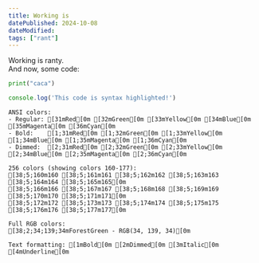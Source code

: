 ```yaml
---
title: Working is
datePublished: 2024-10-08
dateModified: 
tags: ["rant"]
---
```


Working is ranty.  
And now, some code:

```python title="pythonesco.py" showLineNumbers
print("caca")
```

```js title="my-test-file.js" showLineNumbers
console.log('This code is syntax highlighted!')
```

```ansi
ANSI colors:
- Regular: [31mRed[0m [32mGreen[0m [33mYellow[0m [34mBlue[0m [35mMagenta[0m [36mCyan[0m
- Bold:    [1;31mRed[0m [1;32mGreen[0m [1;33mYellow[0m [1;34mBlue[0m [1;35mMagenta[0m [1;36mCyan[0m
- Dimmed:  [2;31mRed[0m [2;32mGreen[0m [2;33mYellow[0m [2;34mBlue[0m [2;35mMagenta[0m [2;36mCyan[0m

256 colors (showing colors 160-177):
[38;5;160m160 [38;5;161m161 [38;5;162m162 [38;5;163m163 [38;5;164m164 [38;5;165m165[0m
[38;5;166m166 [38;5;167m167 [38;5;168m168 [38;5;169m169 [38;5;170m170 [38;5;171m171[0m
[38;5;172m172 [38;5;173m173 [38;5;174m174 [38;5;175m175 [38;5;176m176 [38;5;177m177[0m

Full RGB colors:
[38;2;34;139;34mForestGreen - RGB(34, 139, 34)[0m

Text formatting: [1mBold[0m [2mDimmed[0m [3mItalic[0m [4mUnderline[0m
```